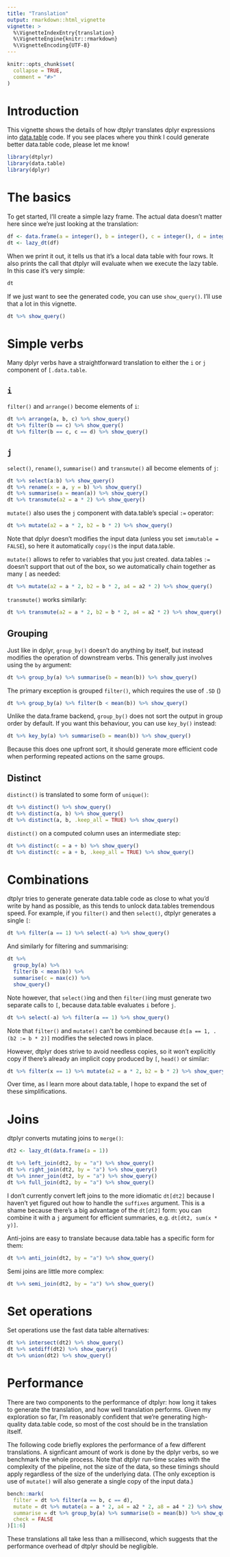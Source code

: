 ```yaml
---
title: "Translation"
output: rmarkdown::html_vignette
vignette: >
  %\VignetteIndexEntry{translation}
  %\VignetteEngine{knitr::rmarkdown}
  %\VignetteEncoding{UTF-8}
---
```


```r
knitr::opts_chunk$set(
  collapse = TRUE,
  comment = "#>"
)
```

# Introduction

This vignette shows the details of how dtplyr translates dplyr expressions into [data.table](https://github.com/Rdatatable/data.table/wiki) code. If you see places where you think I could generate better data.table code, please let me know!

```r
library(dtplyr)
library(data.table)
library(dplyr)
```

# The basics

To get started, I'll create a simple lazy frame. The actual data doesn't matter here since we're just looking at the translation:

```r
df <- data.frame(a = integer(), b = integer(), c = integer(), d = integer())
dt <- lazy_dt(df)
```

When we print it out, it tells us that it's a local data table with four rows. It also prints the call that dtplyr will evaluate when we execute the lazy table. In this case it's very simple: 

```r
dt
```

If we just want to see the generated code, you can use `show_query()`. I'll use that a lot in this vignette.

```r
dt %>% show_query()
```


# Simple verbs

Many dplyr verbs have a straightforward translation to either the `i` or `j` component of `[.data.table`. 


## `i`

`filter()` and `arrange()` become elements of `i`:

```r
dt %>% arrange(a, b, c) %>% show_query()
dt %>% filter(b == c) %>% show_query()
dt %>% filter(b == c, c == d) %>% show_query()
```

## `j`

`select()`, `rename()`, `summarise()` and `transmute()` all become elements of `j`:

```r
dt %>% select(a:b) %>% show_query()
dt %>% rename(x = a, y = b) %>% show_query()
dt %>% summarise(a = mean(a)) %>% show_query()
dt %>% transmute(a2 = a * 2) %>% show_query()
```

`mutate()` also uses the `j` component with data.table's special `:=` operator:

```r
dt %>% mutate(a2 = a * 2, b2 = b * 2) %>% show_query()
```

Note that dplyr doesn't modifies the input data (unless you set `immutable = FALSE`), so here it automatically `copy()`s the input data.table. 

`mutate()` allows to refer to variables that you just created. data.tables `:=` doesn't support that out of the box, so we automatically chain together as many `[` as needed:

```r
dt %>% mutate(a2 = a * 2, b2 = b * 2, a4 = a2 * 2) %>% show_query()
```

`transmute()` works similarly:

```r
dt %>% transmute(a2 = a * 2, b2 = b * 2, a4 = a2 * 2) %>% show_query()
```

## Grouping

Just like in dplyr, `group_by()` doesn't do anything by itself, but instead modifies the operation of downstream verbs. This generally just involves using the `by` argument:

```r
dt %>% group_by(a) %>% summarise(b = mean(b)) %>% show_query()
```

The primary exception is grouped `filter()`, which requires the use of `.SD` ()

```r
dt %>% group_by(a) %>% filter(b < mean(b)) %>% show_query()
```

Unlike the data.frame backend, `group_by()` does not sort the output in group order by default. If you want this behaviour, you can use `key_by()` instead:

```r
dt %>% key_by(a) %>% summarise(b = mean(b)) %>% show_query()
```

Because this does one upfront sort, it should generate more efficient code when performing repeated actions on the same groups.

## Distinct

`distinct()` is translated to some form of `unique()`:

```r
dt %>% distinct() %>% show_query()
dt %>% distinct(a, b) %>% show_query()
dt %>% distinct(a, b, .keep_all = TRUE) %>% show_query()
```

`distinct()` on a computed column uses an intermediate step:

```r
dt %>% distinct(c = a + b) %>% show_query()
dt %>% distinct(c = a + b, .keep_all = TRUE) %>% show_query()
```

# Combinations

dtplyr tries to generate generate data.table code as close to what you'd write by hand as possible, as this tends to unlock data.tables tremendous speed. For example, if you `filter()` and then `select()`, dtplyr generates a single `[`:

```r
dt %>% filter(a == 1) %>% select(-a) %>% show_query()
```

And similarly for filtering and summarising:

```r
dt %>% 
  group_by(a) %>% 
  filter(b < mean(b)) %>% 
  summarise(c = max(c)) %>% 
  show_query()
```

Note however, that `select()`ing and then `filter()`ing must generate two separate calls to `[`, because data.table evaluates `i` before `j`.

```r
dt %>% select(-a) %>% filter(a == 1) %>% show_query()

```

Note that `filter()` and `mutate()` can't be combined because `dt[a == 1, .(b2 := b * 2)]` modifies the selected rows in place.

However, dtplyr does strive to avoid needless copies, so it won't explicitly copy if there's already an implicit copy produced by `[`, `head()` or similar:

```r
dt %>% filter(x == 1) %>% mutate(a2 = a * 2, b2 = b * 2) %>% show_query()
```

Over time, as I learn more about data.table, I hope to expand the set of these simplifications.

# Joins

dtplyr converts mutating joins to `merge()`:

```r
dt2 <- lazy_dt(data.frame(a = 1))

dt %>% left_join(dt2, by = "a") %>% show_query()
dt %>% right_join(dt2, by = "a") %>% show_query()
dt %>% inner_join(dt2, by = "a") %>% show_query()
dt %>% full_join(dt2, by = "a") %>% show_query()
```

I don't currently convert left joins to the more idiomatic `dt[dt2]` because I haven't yet figured out how to handle the `suffixes` argument. This is a shame because there's a big advantage of the `dt[dt2]` form: you can combine it with a `j` argument for efficient summaries, e.g. `dt[dt2, sum(x * y)]`.

Anti-joins are easy to translate because data.table has a specific form for them:

```r
dt %>% anti_join(dt2, by = "a") %>% show_query()
```

Semi joins are little more complex:

```r
dt %>% semi_join(dt2, by = "a") %>% show_query()
```

# Set operations

Set operations use the fast data table alternatives:

```r
dt %>% intersect(dt2) %>% show_query()
dt %>% setdiff(dt2) %>% show_query()
dt %>% union(dt2) %>% show_query()
```

# Performance

There are two components to the performance of dtplyr: how long it takes to generate the translation, and how well translation performs. Given my exploration so far, I'm reasonably confident that we're generating high-quality data.table code, so most of the cost should be in the translation itself. 

The following code briefly explores the performance of a few different translations. A signficant amount of work is done by the dplyr verbs, so we benchmark the whole process. Note that dtplyr run-time scales with the complexity of the pipeline, not the size of the data, so these timings should apply regardless of the size of the underlying data. (The only exception is use of `mutate()` will also generate a single copy of the input data.)

```r
bench::mark(
  filter = dt %>% filter(a == b, c == d),
  mutate = dt %>% mutate(a = a * 2, a4 = a2 * 2, a8 = a4 * 2) %>% show_query(),
  summarise = dt %>% group_by(a) %>% summarise(b = mean(b)) %>% show_query(),
  check = FALSE
)[1:6]
```

These translations all take less than a millisecond, which suggests that the performance overhead of dtplyr should be negligible. 


